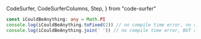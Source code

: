   CodeSurfer,
  CodeSurferColumns,
  Step,
} from "code-surfer"

<CodeSurfer>

```ts title="Any"
const iCouldBeAnything: any = Math.PI
console.log(iCouldBeAnything.toFixed(2)) // no compile time error, no runtime error
console.log(iCouldBeAnything.join(' ')) // no compile time error, BUT runtime error!
```

```diff 1[23:28] title="Any"
```

```diff 2:3 title="Any" subtitle="dangerous - narrow with type guards!"
```

```diff title="Any" subtitle="Questions?"
```

</CodeSurfer>
